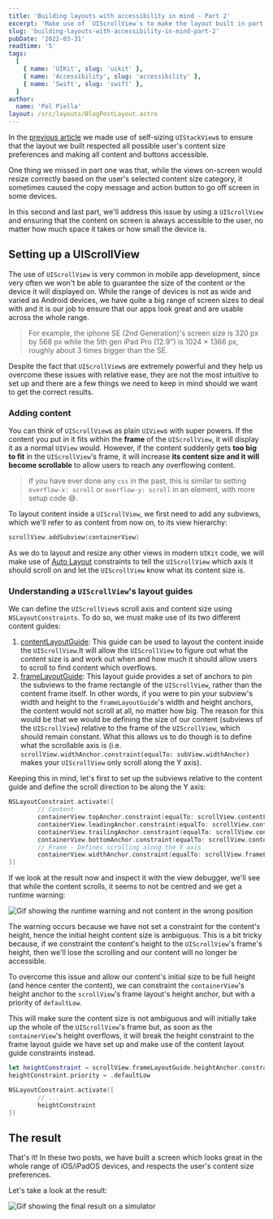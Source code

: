 ```yaml
---
title: 'Building layouts with accessibility in mind - Part 2'
excerpt: 'Make use of `UIScrollView`s to make the layout built in part 1 even more accessible to all users.'
slug: 'building-layouts-with-accessibility-in-mind-part-2'
pubDate: '2022-03-31'
readtime: '5'
tags:
  [
    { name: 'UIKit', slug: 'uikit' },
    { name: 'Accessibility', slug: 'accessibility' },
    { name: 'Swift', slug: 'swift' },
  ]
author:
  name: 'Pol Piella'
layout: /src/layouts/BlogPostLayout.astro
---
```


In the [previous article](https://www.polpiella.dev/building-layouts-with-accessibility-in-mind-part-1) we made use of self-sizing `UIStackView`s to ensure that the layout we built respected all possible user's content size preferences and making all content and buttons accessible.

One thing we missed in part one was that, while the views on-screen would resize correctly based on the user's selected content size category, it sometimes caused the copy message and action button to go off screen in some devices.

In this second and last part, we'll address this issue by using a `UIScrollView` and ensuring that the content on screen is always accessible to the user, no matter how much space it takes or how small the device is.

## Setting up a UIScrollView

The use of `UIScrollView` is very common in mobile app development, since very often we won't be able to guarantee the size of the content or the device it will displayed on. While the range of devices is not as wide and varied as Android devices, we have quite a big range of screen sizes to deal with and it is our job to ensure that our apps look great and are usable across the whole range.

> For example, the iphone SE (2nd Generation)'s screen size is 320 px by 568 px while the 5th gen iPad Pro (12.9") is 1024 × 1366 px, roughly about 3 times bigger than the SE.

Despite the fact that `UIScrollView`s are extremely powerful and they help us overcome these issues with relative ease, they are not the most intuitive to set up and there are a few things we need to keep in mind should we want to get the correct results.

### Adding content

You can think of `UIScrollView`s as plain `UIView`s with super powers. If the content you put in it fits within the **frame** of the `UIScrollView`, it will display it as a normal `UIView` would. However, if the content suddenly gets **too big to fit** in the `UIScrollView`'s frame, it will increase **its content size and it will become scrollable** to allow users to reach any overflowing content.

> If you have ever done any `css` in the past, this is similar to setting `overflow-x: scroll` or `overflow-y: scroll` in an element, with more setup code 😅.

To layout content inside a `UIScrollView`, we first need to add any subviews, which we'll refer to as content from now on, to its view hierarchy:

```swift:ViewController.swift
scrollView.addSubview(containerView)
```

As we do to layout and resize any other views in modern `UIKit` code, we will make use of [Auto Layout](https://developer.apple.com/library/archive/documentation/UserExperience/Conceptual/AutolayoutPG/index.html) constraints to tell the `UIScrollView` which axis it should scroll on and let the `UIScrollView` know what its content size is.

### Understanding a `UIScrollView`'s layout guides

We can define the `UIScrollView`s scroll axis and content size using `NSLayoutConstraints`. To do so, we must make use of its two different content guides:

1. [contentLayoutGuide](https://developer.apple.com/documentation/uikit/uiscrollview/2865870-contentlayoutguide): This guide can be used to layout the content inside the `UIScrollView`.It will allow the `UIScrollView` to figure out what the content size is and work out when and how much it should allow users to scroll to find content which overflows.
2. [frameLayoutGuide](https://developer.apple.com/documentation/uikit/uiscrollview/2865772-framelayoutguide): This layout guide provides a set of anchors to pin the subviews to the frame rectangle of the `UIScrollView`, rather than the content frame itself. In other words, if you were to pin your subview's width and height to the `frameLayoutGuide`'s width and height anchors, the content would not scroll at all, no matter how big. The reason for this would be that we would be defining the size of our content (subviews of the `UIScrollView`) relative to the frame of the `UIScrollView`, which should remain constant. What this allows us to do though is to define what the scrollable axis is (i.e. `scrollView.widthAnchor.constraint(equalTo: subView.widthAnchor)` makes your `UIScrollView` only scroll along the Y axis).

Keeping this in mind, let's first to set up the subviews relative to the content guide and define the scroll direction to be along the Y axis:

```swift:ViewController.swift
NSLayoutConstraint.activate([
		// Content
		containerView.topAnchor.constraint(equalTo: scrollView.contentLayoutGuide.topAnchor),
		containerView.leadingAnchor.constraint(equalTo: scrollView.contentLayoutGuide.leadingAnchor),
		containerView.trailingAnchor.constraint(equalTo: scrollView.contentLayoutGuide.trailingAnchor),
		containerView.bottomAnchor.constraint(equalTo: scrollView.contentLayoutGuide.bottomAnchor),
		// Frame - Defines scrolling along the Y axis
		containerView.widthAnchor.constraint(equalTo: scrollView.frameLayoutGuide.widthAnchor),
])
```

If we look at the result now and inspect it with the view debugger, we'll see that while the content scrolls, it seems to not be centred and we get a runtime warning:

![Gif showing the runtime warning and not content in the wrong position](/assets/posts/building-layouts-with-accessibility-in-mind-part-2/runtime-warning.png)

The warning occurs because we have not set a constraint for the content's height, hence the initial height content size is ambiguous. This is a bit tricky because, if we constraint the content's height to the `UIScrollView`'s frame's height, then we'll lose the scrolling and our content will no longer be accessible.

To overcome this issue and allow our content's initial size to be full height (and hence center the content), we can constraint the `containerView`'s height anchor to the `scrollView`'s frame layout's height anchor, but with a priority of `defaultLow`.

This will make sure the content size is not ambiguous and will initially take up the whole of the `UIScrollView`'s frame but, as soon as the `containerView`'s height overflows, it will break the height constraint to the frame layout guide we have set up and make use of the content layout guide constraints instead.

```swift:ViewController.swift
let heightConstraint = scrollView.frameLayoutGuide.heightAnchor.constraint(equalTo: containerView.heightAnchor)
heightConstraint.priority = .defaultLow

NSLayoutConstraint.activate([
		// ...
		heightConstraint
])
```

## The result

That's it! In these two posts, we have built a screen which looks great in the whole range of iOS/iPadOS devices, and respects the user's content size preferences.

Let's take a look at the result:

![Gif showing the final result on a simulator](/assets/posts/building-layouts-with-accessibility-in-mind-part-2/final-result.gif)
